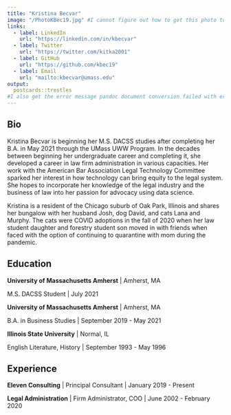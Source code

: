 ```yaml
---
title: "Kristina Becvar"
image: "/PhotoKBec19.jpg" #I cannot figure out how to get this photo to pull, I placed it in the images folder, and then under students, but neither worked. It tells me the photo file is not found in resource path.
links:
  - label: LinkedIn
    url: "https://linkedin.com/in/kbecvar"
  - label: Twitter
    url: "https://twitter.com/kitka2001"
  - label: GitHub
    url: "https://github.com/kbec19"
  - label: Email
    url: "mailto:kbecvar@umass.edu"
output:
  postcards::trestles
#I also get the error message pandoc document conversion failed with error 99 Execution halted. I thought it had to do with the photo but I removed the photo and get the message again.
---
```

 
## Bio

Kristina Becvar is beginning her M.S. DACSS studies after completing her B.A. in May 2021 through the UMass UWW Program. In the decades between beginning her undergraduate career and completing it, she developed a career in law firm administration in various capacities. Her work with the American Bar Association Legal Technology Committee sparked her interest in how technology can bring equity to the legal system. She hopes to incorporate her knowledge of the legal industry and the business of law into her passion for advocacy using data science.

Kristina is a resident of the Chicago suburb of Oak Park, Illinois and shares her bungalow with her husband Josh, dog David, and cats Lana and Murphy. The cats were COVID adoptions in the fall of 2020 when her law student daughter and forestry student son moved in with friends when faced with the option of continuing to quarantine with mom during the pandemic.

## Education

**University of Massachusetts Amherst** | Amherst, MA

M.S. DACSS Student | July 2021

**University of Massachusetts Amherst** | Amherst, MA

B.A. in Business Studies | September 2019 - May 2021

**Illinois State University** | Normal, IL

English Literature, History | September 1993 - May 1996

## Experience

**Eleven Consulting** | Principal Consultant | January 2019 - Present

**Legal Administration** | Firm Administrator, COO | June 2002 - February 2020

